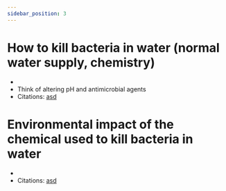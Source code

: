 ```yaml
---
sidebar_position: 3
---
```

# How to kill bacteria in water (normal water supply, chemistry)
- 
- Think of altering pH and antimicrobial agents
- Citations: [asd](https://www.britannica.com/science/bacteria/Evolution-of-bacteria)
# Environmental impact of the chemical used to kill bacteria in water
- 
- Citations: [asd](https://www.britannica.com/science/bacteria/Evolution-of-bacteria)